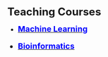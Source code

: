 <br>
<b><font size= 5.5px> Teaching Courses </font></b>

- [<b style="color:blue;"><font size=4px> Machine Learning <font></b>](course1.html)

- [<b style="color:blue;"><font size=4px> Bioinformatics </font></b>](course2.html)
